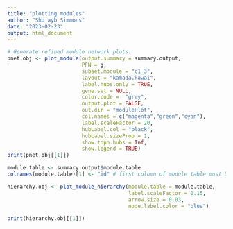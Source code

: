 ```yaml
---
title: "plotting modules"
author: "Shu'ayb Simmons"
date: "2023-02-23"
output: html_document
---
```


```r

# Generate refined module network plots:
pnet.obj <- plot_module(output.summary = summary.output,
                        PFN = g,
                        subset.module = "c1_3",
                        layout = "kamada.kawai",
                        label.hubs.only = TRUE,
                        gene.set = NULL,
                        color.code =  "grey",
                        output.plot = FALSE,
                        out.dir = "modulePlot",
                        col.names = c("magenta","green","cyan"),
                        label.scaleFactor = 20,
                        hubLabel.col = "black",
                        hubLabel.sizeProp = 1,
                        show.topn.hubs = Inf,
                        show.legend = TRUE)
print(pnet.obj[[1]])

```


```r

module.table <- summary.output$module.table
colnames(module.table)[1] <- "id" # first column of module table must be labelled as "id".

hierarchy.obj <- plot_module_hierarchy(module.table = module.table,
                                       label.scaleFactor = 0.15,
                                       arrow.size = 0.03,
                                       node.label.color = "blue")

print(hierarchy.obj[[1]])

```



